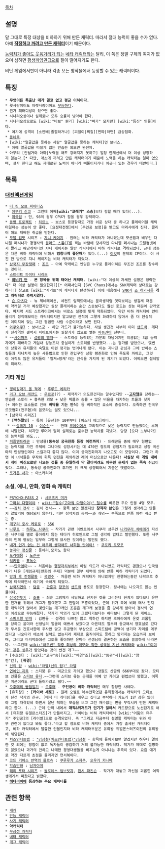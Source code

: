 [[목차]]
== 설명 ==
말 그대로 특정 대상을 비하하기 위해 만든 캐릭터. 따라서 절대 능력이 좋을 수가 없다. 아예 '''[[까야 제맛|작정하고 까려고 만든 캐릭터]]'''이기 때문이다.

[[라찌|능력치가 좋아도 웃음거리가 되는]] [[네타 캐릭터]]와는 달리, 이 쪽은 정말 구제의 여지가 없으며 심하면 [[평생까임권]]급으로 질이 떨어지기도 한다.

비단 게임에서만이 아니라 각종 모든 창작물에서 등장할 수 있는 캐릭터이다.

== 특징 ==
 * '''무엇이든 특출난 데가 결코 없고 평균 이하이다.'''
 * 윗사람이어도 아랫사람이어도 [[무능]]하다.
 * 뭔가 패러디성이 있으면 좋다.
 * 시나리오상이나 실제로나 모두 승률이 낮아야 한다.
 * 시나리오상으로도 [wiki:"바보" 뭔가] [wiki:"빠가" 모자란] [wiki:"등신" 인물]이다.
  * 여기에 성격이 [소인배|졸렬하거나] [찌질이|찌질][찐따|하면] 금상첨화.
 * [[동네북]].
 * [wiki:"얼굴값을 못하는 사람" 얼굴값을 못하는 캐릭터]면 보너스.
  * 아예 얼굴값을 따질게 없는 안습한 외모면 완전체.
 * 아무리 [안될거야 아마|노력을 해도 강해지지 못하고] 일정 한계선에서 더 이상 성장하지 않는다.[* 다만, 애초에 까려고 만든 캐릭터이기 때문에 노력을 하는 캐릭터는 얼마 없으며, 설사 한다고 해도 제대로된 노력이 아니라 삐뚤어지거나 어긋나 있는 경우가 태반이다.]

== 목록 ==
=== [[대전액션게임]] ===
 * [[더 킹 오브 파이터즈]]
  * [[야부키 신고]] - 그런데 어째'''[wiki:"쿄레기" 스승]'''보다 강할 때가 있다(...).
  * [[미국팀]] : 단, 98의 경우 CPU가 잡을 경우 강력하다.
 * [[동방 프로젝트]] : [[치르노]] - 보스로 등장할때도 가장 쉬운 상대 중 하나고 플레이어블 캐릭터일때는 성능이 안 좋다. [요정대전쟁]에서 [주인공 보정]을 받고도 마리사에게 진다. 클리어 해도 패배한 취급을 받는다.
 * [[모탈 컴뱃]] 시리즈 : [[쟈니 케이지]] - 원래는 비하 캐릭터가 아니였는데 모션캡쳐 배우인 다니엘 페시나가 경쟁사의 [[블러드 스톰]]CF를 찍는 바람에 당사자인 다니엘 페시나는 모탈컴뱃에서 짤리고 해당캐릭터인 쟈니 케이지는 일반 캐릭터에서 비하 캐릭터로 격하되었다. 근데 성능은 다른 비하 캐릭터에 비해서 '''엄청나게 좋은때'''가 있다.(...) [http://media.techeblog.com/images/video-game-ads.jpg 이것]이 문제의 CF이다. 이 사진 한 방으로 쟈니 케이지는 비하 캐릭터가 되었다.
 * [[삼국지 무장쟁패]] : [[조조]] - 아예 약캐이고 엔딩은 누구로 플레이하든 무조건 조조를 참수하는 것이다.
 * [[스트리트 파이터 시리즈]] 
  * '''[[히비키 단]]''' - '''본 항목을 위해 태어난 캐릭터'''. [wiki:"더 이상의 자세한 설명은 생략한다" 더 이상 설명이 필요한지?][* 어째서인지 [SVC Chaos]에서는 SNK캐릭터 상대로는 강하다!] 참고로 [wiki:"사가트"이 캐릭터가 탄생하자] 이에 대응해서 [[SNK]]가 [[죠 히가시]]를 '''개그 캐릭터로 추락시켰다.'''
  * [[숀 마츠다]] - 뉴 제네레이션, 세컨드 임팩트에서는 문하생처럼 앳되보이는 생김새 때문에 약캐일 거라 예상했지만 실상 플레이하는 순간 스승보다도 훨씬 웃도는 성능 때문에 강캐였다. 마지막 서드 스트라이크에서는 비로소 설정에 맞게 약화되었다. 약간 비하 캐릭터에 안어울리게 정직해보이는 캐릭터이지만 알고보면 전적이 그렇게 화려하지 않아서 좀 더 현실적인 이미지에 맞는 그런 평범한 사람 수준이라고 보면 된다.
 * [[와쿠와쿠7]] : 보너스군 - 하단 가드가 불가능하다. 사실 생긴것 서부터 이미 [[샌드백]]. 게다가 전작격인 갤럭시 파이트에서는 필살기가 입으로 뱉는 [[파동권]]이 전부다.
 * ~~[[사이퍼즈]] : [[섬광의 벨져]]~~ - 스토리상 능력있는 가문의 차남이지만 이름없는 3급 능력자에게 패배하고 게임내 성능조차 충실하게 스토리를 반영했다...는 평가를 받았으나, 몇번의 상향과 유저들의 숙달로 이런 평가는 벗어나게 됐다. 이는 지나친 관심과 그에 반하는 스킬들과 지나치게 높은 사용법으로 인한 진입구간 상향 평준화로 인해 죽도록 까이고, 그것이 아직도 많은 유저들이 '벨져=망캐'라는 인식을 가지게 된 계기가 되었다. 어찌보면 설레발의 피해자.

=== 기타 게임 ===
 * [[괭이갈매기 울 적에]] : [[후루도 에리카]]
 * [[리그 오브 레전드]] : [[우르곳]](?) - 제작자가 의도한건지는 알수없지만 --'''[[거세|고자형]]'''을 당하는--안습한 스토리 + 흉측한 외모 + 낮은 픽률과 승률 + 많은 비율을 차지하는 트롤과 닷지(+ 이러한 요소들로 인해 '''바닥을 기는 인식''') 등 비하적인 요소에 충실하다. 오죽하면 전국우르곳협회(전우협)의 음모라는 설도 있으니...
 * [삼국지 시리즈] 
  * '''[백하팔인]''' - 특히 [유선]는 10편부터 [이스터 에그]이다.
  * ~~[[삼국지 10]] : [[이순신]]~~ - 한때 [[코에이]]에서 고의적으로 낮은 능력치로 만들었다는 루머에 시달렸다. 하지만 루머와 달리 실제로는 준수한 능력치를 지녔다. 당장 [오다 노부나가]의 능력치를 봐도...
 * [[퍼즐앤드래곤]] : 만성룡('''동속성 궁극진화 등장 이전까지''') - 드래곤들 중에 매우 형편없는 능력치를 가진 주제에 그나마도 성장시키는 데 470만 정도의 경험치가 필요하고 성장 곡선마저 만성형인데다 스킬까지 좋지 않다. 이미 궁극진화까지 나오고도 이 모양이다. 그런가 하면 이 녀석들은 무작위 획득 던전을 제외하면 레어 머신으로만 나온다! '''사실상 이 게임 내에서 레어 머신으로만 나오는 것들 중 유일하게 막 갈아버려도 아무런 문제가 없는 족속''' 취급이었다. 그러나, 동속성 궁극진화가 추가된 뒤 크게 상향되어서 지금은 옛말이다.
 * [[포가튼 사가]] : 아스카리아


=== 소설, 애니, 만화, 영화 속 캐릭터 ===
 * [[PSYCHO-PASS 2]] : [[시모츠키 미카]]
 * [[고마워 다행이야]] : [[wiki:"철수(고마워 다행이야)" 철수]]를 비롯한 주요 인물 4명 모두.
 * ~~[[김치 전사]] : 김치 전사~~ - 항목 보면 알겠지만 '''창작자 본인'''은 그렇게 생각하고 만들지 않았기에 해당되지 않는다. 다만 창작자의 능력~~과 개념~~ 부족으로 반쯤 이런 취급 받는 중.
 * [[개구리 중사 케로로]] : [[556]]
 * [[나루토]] : [[하루노 사쿠라]] - 작가가 관련 이벤트에서 사쿠라 성우인 [[나카무라 치에]]에게 자신은 사쿠라를 별로 좋아하지 않는 데다가 히로인으로 그릴 생각이 없다고 발언했다. 또한 사쿠라의 민폐 행보는 일부러 그렇게 묘사한 것이라는 발언도 했다.
 * [[내가 인기 없는 건 아무리 생각해도 너희들 탓이야!]] : [[쿠로키 토모코]]
 * [[놓지마 정신줄]] : 등체리,모카노 왕자
 * [[도라에몽]] : [[노진구]]
 * [[럭키짱]] : [[표독수]]
 * ~~[[민국엄마]]~~ - 처음에는 [[행정자치부]]에서 이럴 의도가 아니였고 캐릭터도 괜찮으나 민국엄마가 나온 [게임규제|만화의 주제] 덕분에 일부 세력에 의해 반쯤 비하 캐릭터가 되었다.
 * [[방과 후 전쟁활동]] : [[국영수]] - 처음엔 비하 캐릭터가 아니였지만 진행하는동안 나락으로 추락에 타락하면서 여기에 속하게 되었다.
 * [[삼국지연의]] : [[담웅]] - [[관흥]]과 [[장포]]의 [[샌드백]] 용도로 등장한다. 정사에는 나오지도 않는 인물이다.
 * [[삼국전투기]] : [[조홍]] - 최훈 그림체가 세밀하고 진지한 컷을 그리는데 한계가 있다보니 유연한 전개를 위해서 개그가 필요했고 그 전담이 조홍이었다, 근데 위가 촉에 비해 매사 진지한 캐릭터가 많아서 몇안되는 개그캐인 조홍은 개그캐 보정을 좀 강하게 받아서 정사와 연의 이상으로 무능해졌다. 작가가 악의가 있어 그랬다기보다는 하다보니 그렇게 된 케이스.
 * [[스피드왕 번개]] : 김판돌 - 성격이 나쁘진 않고 착하긴 하지만 조아라에게 온갖 괴롭힘을 당하고 윤미라 선생님의 얼굴이 예쁘서 보겠다고 아픈데도 일부러 등교해서 양호실로 갔다가 무서운 간호사한테 주사만 맞고 우공명의 부상으로 스피드팀에 공백이 생기자 자리를 메꾸겠다고 나오다가 애초에 실력도 없는지라 제대로 움직이지도 못하고 망가지는 모습까지 보이며, 그리고 마지막화에선 그토록 좋아하던 윤미라 선생님이 결혼하는 모습을 쓸쓸하게 바라본다. ~~그런데 [[wiki:"하주빈" 작중 최상의 미모와 착한 성격을 지닌 캐릭터]]와 [[wiki:"이미자" 같은 성우]]가 맡았다는 것이 반전 개그~~
 * [수호전] : [wikl:"고구"송][wikl:"채경"조][wikl:"동관"사][wikl:"양전"간], '''[곽경]'''
 * [[신의 탑]] - [[wiki:"라헬(신의 탑)" 라헬]] 
 * [[연예인 지옥]] : 스티붕 유 - 미군으로 가려고 했으나 강원도 산골의 666부대로 왔다. 모티브 인물은 [[스티브 유]]다.~~그런데 스티브 유는 군대를 아예 안 가려고 편법쓰다 망했고, 이쪽은 미군이라도 군대 들어가려고 했다.~~
 * [[오추매의 빵점일기]] : [[오추매]] - '''주인공이 비하 캐릭터'''인 매우 황당한 사례다.
 * [유희왕] : '''[카이바 세토]''' - 원래 오켈트 복수만화였던 유희왕에서는 캐릭터의 모티브가 된건 작가의 친구. [매직 더 개더링]을 배우고 싶다고 부탁하니 카드가 1만 장은 있어야 그럴 자격있네 하면서 잘난 척하는 모습을 보고 그런 재수없는 면을 부각시켜 만든 캐릭터라고 한다. (...) 근데 만화 내에서 '''매직&위저드가 인기가 많아서''' 카드왕으로 노선잡기로 해서 [유희왕 듀얼몬스터즈]가 만들어지고, 카이바는 비하 캐릭터에서 [wiki:"어둠의 유우기" 주인공]의 [라이벌]으로 승격되었다. 즉 "그리고 지금부터 설명할 캐릭터는 위와 아무 관련이 없다고 봐도 좋다."라고 할 정도로 비하 캐릭터 중에서 가장 출세된 캐릭터이고, 비하 캐릭터에서 탈출한 인물인지라 비하 캐릭터부분은 유희왕 듀얼몬스터즈이전의 유희왕에 해당된다.
 * [[치즈인더트랩]] : [["김상철(치즈인더트랩)"김상철]] - 항목에 들어가보면 알겠지만 허우대 멀쩡한 것 외에는 장점이 없고 독자들이 공감하기 거의 불가능한 캐릭터다. 작가가 제대로 설명하지 않았으나 과거의 만하고 나태한 경영대생들을 비꼬는게 아니냐는 추측이 있다. 요즘 얘기로 약간 다르게 초점을 돌리자면 연서복이다.
 * [[코드 기아스 반역의 를르슈]] : [[쿠루루기 스자쿠]], [[오우기 카나메]]
 * [[학습만화]] : [[인남캐|남자아이]]
 * [[해리 포터 시리즈]] : [[돌로레스 엄브릿지]], [[팬시 파킨슨]] - 작가가 대놓고 자신을 괴롭힌 여학생에게서 따왔다고 밝혔다.
 * '''[[헤타리아]]에 등장하는 주요 캐릭터들'''

== 관련 항목 ==
 * [[개캐]]
 * [[만능 캐릭터]]
 * [[사기 캐릭터]]
 * '''[[약캐릭터]]'''
 * [[무상성 캐릭터]]
 * [[네타 캐릭터]]
 * [[개그 캐릭터]]
